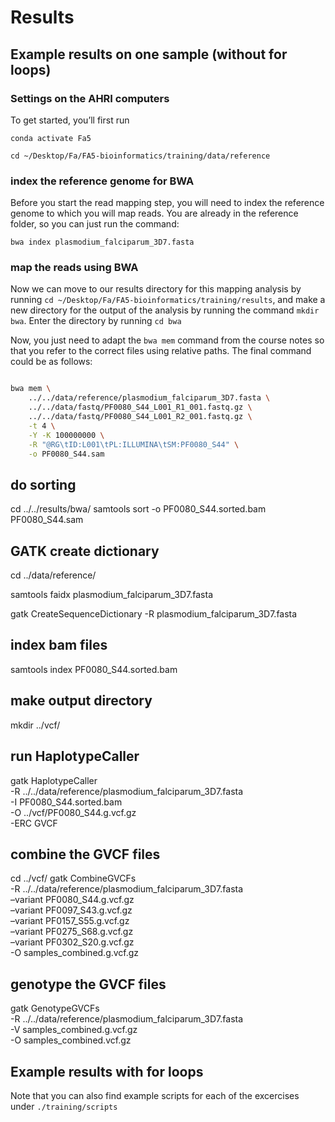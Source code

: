# Results {#sec-results}


## Example results on one sample (without for loops)

### Settings on the AHRI computers
To get started, you'll first run 

`conda activate Fa5`

`cd ~/Desktop/Fa/FA5-bioinformatics/training/data/reference`

### index the reference genome for BWA
Before you start the read mapping step, you will need to index the reference genome to which you will map reads. You are already in the reference folder, so you can just run the command:

`bwa index plasmodium_falciparum_3D7.fasta`

### map the reads using BWA

Now we can move to our results directory for this mapping analysis by running `cd ~/Desktop/Fa/FA5-bioinformatics/training/results`, and make a new directory for the output of the analysis by running the command `mkdir bwa`. Enter the directory by running `cd bwa`

Now, you just need to adapt the `bwa mem` command from the course notes so that you refer to the correct files using relative paths. The final command could be as follows:


```bash

bwa mem \
    ../../data/reference/plasmodium_falciparum_3D7.fasta \
    ../../data/fastq/PF0080_S44_L001_R1_001.fastq.gz \
    ../../data/fastq/PF0080_S44_L001_R2_001.fastq.gz \
    -t 4 \
    -Y -K 100000000 \
    -R "@RG\tID:L001\tPL:ILLUMINA\tSM:PF0080_S44" \
    -o PF0080_S44.sam
```

## do sorting
cd ../../results/bwa/
samtools sort -o PF0080_S44.sorted.bam PF0080_S44.sam


## GATK create dictionary ##
cd ../data/reference/

samtools faidx plasmodium_falciparum_3D7.fasta

gatk CreateSequenceDictionary -R plasmodium_falciparum_3D7.fasta

## index bam files
samtools index PF0080_S44.sorted.bam

## make output directory
mkdir ../vcf/

## run HaplotypeCaller
gatk HaplotypeCaller \
    -R ../../data/reference/plasmodium_falciparum_3D7.fasta \
    -I PF0080_S44.sorted.bam \
    -O ../vcf/PF0080_S44.g.vcf.gz \
    -ERC GVCF
 
  
## combine the GVCF files
 cd ../vcf/
 gatk CombineGVCFs \
   -R ../../data/reference/plasmodium_falciparum_3D7.fasta \
   --variant PF0080_S44.g.vcf.gz \
   --variant PF0097_S43.g.vcf.gz \
   --variant PF0157_S55.g.vcf.gz \
   --variant PF0275_S68.g.vcf.gz \
   --variant PF0302_S20.g.vcf.gz \
   -O samples_combined.g.vcf.gz
 
## genotype the GVCF files
gatk GenotypeGVCFs \
    -R ../../data/reference/plasmodium_falciparum_3D7.fasta \
    -V samples_combined.g.vcf.gz \
    -O samples_combined.vcf.gz  
 



## Example results with for loops

Note that you can also find example scripts for each of the excercises under `./training/scripts`